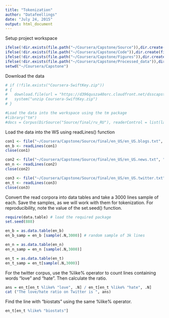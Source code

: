 ```yaml
---
title: "Tokenization"
author: "Datafeellings"
date: "July 24, 2015"
output: html_document
---
```



Setup project workspace

```r

ifelse(!dir.exists(file.path("~/Coursera/Capstone/Source")),dir.create(file.path("~/Coursera/Capstone/Source")), FALSE)
ifelse(!dir.exists(file.path("~/Coursera/Capstone/Code")),dir.create(file.path("~/Coursera/Capstone/Code")), FALSE)
ifelse(!dir.exists(file.path("~/Coursera/Capstone/Figures")),dir.create(file.path("~/Coursera/Capstone/Figures")), FALSE)
ifelse(!dir.exists(file.path("~/Coursera/Capstone/Processed_data")),dir.create(file.path("~/Coursera/Capstone/Processed_data")), FALSE)
setwd("~/Coursera/Capstone")
```

Download the data

```r

# if (!file.exists("Coursera-SwiftKey.zip")) 
# {
#   download.file(url = "https://d396qusza40orc.cloudfront.net/dsscapstone/dataset/Coursera-SwiftKey.zip", destfile = "~/Documents/Disk D/Coursera/Capstone/Source/Coursera-SwiftKey.zip", method = "curl")
#   system("unzip Coursera-SwiftKey.zip")
# }

#Load the data into the workspace using the tm package
#library("tm")
#docs = Corpus(DirSource("Source/final/ru_RU"), readerControl = list(language = "ru_RU", load = F))
```

Load the data into the WS using readLines() function

```r

con1 <- file("~/Coursera/Capstone/Source/final/en_US/en_US.blogs.txt", "r")
en_b <- readLines(con1) 
close(con1)

con2 <- file("~/Coursera/Capstone/Source/final/en_US/en_US.news.txt", "r")
en_n <- readLines(con2) 
close(con2)

con3 <- file("~/Coursera/Capstone/Source/final/en_US/en_US.twitter.txt", "r")
en_t <- readLines(con3) 
close(con3)

```

Convert the read corpora into data tables and take a 3000 lines sample of each. Save the samples, as we will work with them for tokenization. For reproducibility, note the value of the set.seed() function.

```r

require(data.table) # load the required package
set.seed(888)

en_b = as.data.table(en_b) 
en_b_samp = en_b [sample(.N,3000)] # random sample of 3k lines

en_n = as.data.table(en_n) 
en_n_samp = en_n [sample(.N,3000)]

en_t = as.data.table(en_t) 
en_t_samp = en_t[sample(.N,3000)]
```

For the twitter corpus, use the %like% operator to count lines containing words "love" and "hate". Then calculate the ratio.

```r
ans = en_t[en_t %like% "love", .N] / en_t[en_t %like% "hate", .N]
cat ("The love/hate ratio on Twitter is ", ans)
```

Find the line with "biostats" using the same %like% operator.

```r

en_t[en_t %like% "biostats"]

```


